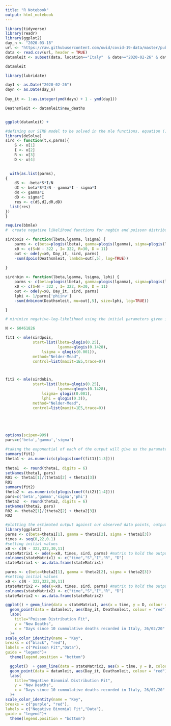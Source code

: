 ```yaml
---
title: "R Notebook"
output: html_notebook
---
```

```r
library(tidyverse)
library(readr)
library(ggplot2)
day_n <- "2020-03-18"
url <- "https://raw.githubusercontent.com/owid/covid-19-data/master/public/data/owid-covid-data.csv"
data <- read.csv(url, header = TRUE)
datamleit <- subset(data, location=="Italy"  & date>="2020-02-26" & date<=day_n, select = -c(iso_code, continent, stringency_index, population_density:life_expectancy, new_tests:tests_units)) #display only relevant columns and the italy data only, Starting date when 10 cumulative deaths have been recorded and the end date is 2 weeks past the start of the italy lockdown to allow for any delays between reduced transmission having an effect on mortality.

datamleit

library(lubridate)

day1 <- as.Date("2020-02-26")
dayn <- as.Date(day_n)
 
Day_it <- 1:as.integer(ymd(dayn) + 1 - ymd(day1))

Deathsmleit <- datamleit$new_deaths


ggplot(datamleit) +
```

```r
#defining our SIRD model to be solved in the mle functions, equation ()
library(deSolve)
sird <- function(t,x,parms){
    S <- x[1]
    I <- x[2]
    R <- x[3]
    D <- x[4]

    
  with(as.list(parms),
{
    dS <- -beta*S*I/N
    dI <- beta*S*I/N - gamma*I - sigma*I
    dR <- gamma*I
    dD <- sigma*I
    res <- c(dS,dI,dR,dD)
  list(res)
})
}
```

```r

require(bbmle)
#  create negative likelihood functions for negbin and poisson distributions. The poisson distribution is given in equation () and the negative binomial function in given in equation (). 

sirdpois <- function(lbeta,lgamma, lsigma) {
    parms <- c(beta=plogis(lbeta), gamma=plogis(lgamma), sigma=plogis(lsigma))
    x0 <- c(S=N - 322 , I= 322, R=30, D = 11)
    out <- ode(y=x0, Day_it, sird, parms)
    -sum(dpois(Deathsmleit, lambda=out[,5], log=TRUE))
 
}

sirdnbin <- function(lbeta,lgamma, lsigma, lphi) {
    parms <- c(beta=plogis(lbeta), gamma=plogis(lgamma), sigma=plogis(lsigma),  phiinv = plogis(1/lphi))
    x0 <- c(S=N - 322 , I= 322, R=30, D = 11)
    out <- ode(y=x0, Day_it, sird, parms)
    lphi <- 1/parms['phiinv']
    -sum(dnbinom(Deathsmleit, mu=out[,5], size=lphi, log=TRUE))

}

# minimize negative-log-likelihood using the initial parameters given in Table () in report

N <- 60461826

fit1 <- mle(sirdpois,
            start=list(lbeta=qlogis(0.25),
                       lgamma=qlogis(0.1428),
                lsigma = qlogis(0.001)),
            method="Nelder-Mead",
            control=list(maxit=1E5,trace=0))



fit2 <- mle(sirdnbin,
            start=list(lbeta=qlogis(0.25),
                       lgamma=qlogis(0.1428),
                lsigma= qlogis(0.001),
                lphi = qlogis(0.3)),
            method="Nelder-Mead",
            control=list(maxit=1E5,trace=0))

           



options(scipen=999)
pars=c('beta','gamma','sigma')

#taking the exponential of each of the output will give us the paramater estimate we need from each distribution. Using these paramater estimates, we use eqaution () to calculate the R0 number.
summary(fit1)
theta1 <- as.numeric(c(plogis(coef(fit1)[1:3])))
                  
theta1  <- round(theta1, digits = 6)
setNames(theta1, pars)
R01 <- theta1[1]/(theta1[2] + theta1[3])
R01
summary(fit2)
theta2 <- as.numeric(c(plogis(coef(fit2)[1:4])))
pars=c('beta','gamma','sigma','phi')                 
theta2  <- round(theta2, digits = 6)
setNames(theta2, pars)
R02 <- theta2[1]/(theta2[2] + theta2[3])
R02

```
```r
#plotting the estimated output against our observed data points, output shown in figures () and () in report.
library(ggplot2)
parms <- c(beta=theta1[1], gamma = theta1[2], sigma = theta1[3])
times <- seq(0,22,0.1)
#setting initial values
x0 <- c(N - 322,322,30,11)
stateMatrix1 <- ode(y=x0, times, sird, parms) #matrix to hold the output
colnames(stateMatrix1) <- c("time","S","I","R", "D")
stateMatrix1 <- as.data.frame(stateMatrix1)

parms <- c(beta=theta2[1], gamma = theta2[2], sigma = theta2[3])
#setting initial values
x0 <- c(N - 322,322,30,11)
stateMatrix2 <- ode(y=x0, times, sird, parms) #matrix to hold the output
colnames(stateMatrix2) <- c("time","S","I","R", "D")
stateMatrix2 <- as.data.frame(stateMatrix2)

ggplot() + geom_line(data = stateMatrix1, aes(x = time, y = D, colour = "black"),linetype = 2) +
  geom_point(data = datamleit, aes(Day_it, Deathsmleit, colour = "red"),size = 0.75)+
  labs(
    title="Poisson Distribution Fit",
    y = "New Deaths",
    x = "Days since 10 cummulative deaths recorded in Italy, 26/02/20"
  )+
scale_color_identity(name = "Key",
breaks = c("black", "red"),
labels = c("Poisson Fit","Data"),
guide = "legend")+
  theme(legend.position = "bottom")

  ggplot()  + geom_line(data = stateMatrix2, aes(x = time, y = D, colour = "purple"),linetype = 2)+
  geom_point(data = datamleit, aes(Day_it, Deathsmleit, colour = "red"),size = 0.75) +
  labs(
    title="Negative Binomial Distribution Fit",
    y = "New Deaths",
    x = "Days since 10 cummulative deaths recorded in Italy, 26/02/20"
  )+
scale_color_identity(name = "Key",
breaks = c("purple", "red"),
labels = c("Negative Binomial Fit","Data"),
guide = "legend")+
  theme(legend.position = "bottom")
```
